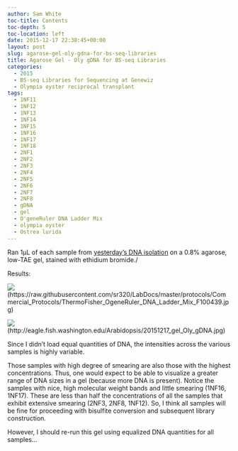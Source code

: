 ```yaml
---
author: Sam White
toc-title: Contents
toc-depth: 5
toc-location: left
date: 2015-12-17 22:38:45+00:00
layout: post
slug: agarose-gel-oly-gdna-for-bs-seq-libraries
title: Agarose Gel - Oly gDNA for BS-seq Libraries
categories:
  - 2015
  - BS-seq Libraries for Sequencing at Genewiz
  - Olympia oyster reciprocal transplant
tags:
  - 1NF11
  - 1NF12
  - 1NF13
  - 1NF14
  - 1NF15
  - 1NF16
  - 1NF17
  - 1NF18
  - 2NF1
  - 2NF2
  - 2NF3
  - 2NF4
  - 2NF5
  - 2NF6
  - 2NF7
  - 2NF8
  - gDNA
  - gel
  - O'geneRuler DNA Ladder Mix
  - olympia oyster
  - Ostrea lurida
---
```


Ran 1μL of each sample from [yesterday's DNA isolation](https://robertslab.github.io/sams-notebook/posts/2015/2015-12-17-dna-isolation-oly-gdna-for-bs-seq/) on a 0.8% agarose, low-TAE gel, stained with ethidium bromide./



Results:

![](https://raw.githubusercontent.com/sr320/LabDocs/master/protocols/Commercial_Protocols/ThermoFisher_OgeneRuler_DNA_Ladder_Mix_F100439.jpg)(https://raw.githubusercontent.com/sr320/LabDocs/master/protocols/Commercial_Protocols/ThermoFisher_OgeneRuler_DNA_Ladder_Mix_F100439.jpg)



![](https://eagle.fish.washington.edu/Arabidopsis/20151217_gel_Oly_gDNA.jpg)(http://eagle.fish.washington.edu/Arabidopsis/20151217_gel_Oly_gDNA.jpg)



Since I didn't load equal quantities of DNA, the intensities across the various samples is highly variable.

Those samples with high degree of smearing are also those with the highest concentrations. Thus, one would expect to be able to visualize a greater range of DNA sizes in a gel (because more DNA is present). Notice the samples with nice, high molecular weight bands and little smearing (1NF16, 1NF17). These are less than half the concentrations of all the samples that exhibit extensive smearing (2NF3, 2NF8, 1NF12). So, I think all samples will be fine for proceeding with bisulfite conversion and subsequent library construction.

However, I should re-run this gel using equalized DNA quantities for all samples...


